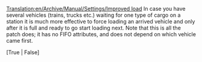 [[Translation:en/Archive/Manual/Settings/Improved load]]
In case you have several vehicles (trains, trucks etc.) waiting for one type of cargo on a station it is much more effective to force loading an arrived vehicle and only after it is full and ready to go start loading next. Note that this is all the patch does; it has no FIFO attributes, and does not depend on which vehicle came first.

[True | False]